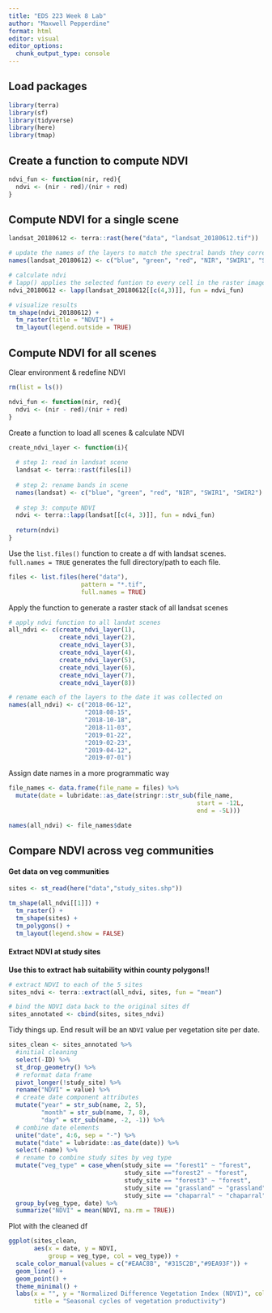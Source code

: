 ```yaml
---
title: "EDS 223 Week 8 Lab"
author: "Maxwell Pepperdine"
format: html
editor: visual
editor_options: 
  chunk_output_type: console
---
```


## Load packages 

```r
library(terra)
library(sf)
library(tidyverse)
library(here)
library(tmap)
```

## Create a function to compute NDVI

```r
ndvi_fun <- function(nir, red){
  ndvi <- (nir - red)/(nir + red)
}
```

## Compute NDVI for a single scene

```r
landsat_20180612 <- terra::rast(here("data", "landsat_20180612.tif"))

# update the names of the layers to match the spectral bands they correspond to
names(landsat_20180612) <- c("blue", "green", "red", "NIR", "SWIR1", "SWIR2")

# calculate ndvi
# lapp() applies the selected funtion to every cell in the raster image
ndvi_20180612 <- lapp(landsat_20180612[[c(4,3)]], fun = ndvi_fun)

# visualize results
tm_shape(ndvi_20180612) + 
  tm_raster(title = "NDVI") + 
  tm_layout(legend.outside = TRUE)
```

## Compute NDVI for all scenes

Clear environment & redefine NDVI

```r
rm(list = ls())

ndvi_fun <- function(nir, red){
  ndvi <- (nir - red)/(nir + red)
}
```

Create a function to load all scenes & calculate NDVI 

```r
create_ndvi_layer <- function(i){
  
  # step 1: read in landsat scene 
  landsat <- terra::rast(files[i])
  
  # step 2: rename bands in scene
  names(landsat) <- c("blue", "green", "red", "NIR", "SWIR1", "SWIR2")
  
  # step 3: compute NDVI
  ndvi <- terra::lapp(landsat[[c(4, 3)]], fun = ndvi_fun)
  
  return(ndvi)
}
```

Use the `list.files()` function to create a df with landsat scenes. `full.names = TRUE` generates the full directory/path to each file. 

```r
files <- list.files(here("data"), 
                    pattern = "*.tif", 
                    full.names = TRUE)
```

Apply the function to generate a raster stack of all landsat scenes

```r
# apply ndvi function to all landat scenes 
all_ndvi <- c(create_ndvi_layer(1), 
              create_ndvi_layer(2),
              create_ndvi_layer(3),
              create_ndvi_layer(4),
              create_ndvi_layer(5),
              create_ndvi_layer(6),
              create_ndvi_layer(7),
              create_ndvi_layer(8))

# rename each of the layers to the date it was collected on 
names(all_ndvi) <- c("2018-06-12", 
                     "2018-08-15", 
                     "2018-10-18", 
                     "2018-11-03", 
                     "2019-01-22", 
                     "2019-02-23", 
                     "2019-04-12", 
                     "2019-07-01")
```

Assign date names in a more programmatic way 

```r
file_names <- data.frame(file_name = files) %>% 
  mutate(date = lubridate::as_date(stringr::str_sub(file_name, 
                                                    start = -12L, 
                                                    end = -5L)))

names(all_ndvi) <- file_names$date
```

## Compare NDVI across veg communities 

#### Get data on veg communities 

```r
sites <- st_read(here("data","study_sites.shp"))

tm_shape(all_ndvi[[1]]) +
  tm_raster() +
  tm_shape(sites) +
  tm_polygons() +
  tm_layout(legend.show = FALSE)
```

#### Extract NDVI at study sites 

**Use this to extract hab suitability within county polygons!!**

```r
# extract NDVI to each of the 5 sites
sites_ndvi <- terra::extract(all_ndvi, sites, fun = "mean")

# bind the NDVI data back to the original sites df
sites_annotated <- cbind(sites, sites_ndvi)
```

Tidy things up. End result will be an `NDVI` value per vegetation site per date. 

```r
sites_clean <- sites_annotated %>% 
  #initial cleaning
  select(-ID) %>% 
  st_drop_geometry() %>% 
  # reformat data frame 
  pivot_longer(!study_site) %>% 
  rename("NDVI" = value) %>% 
  # create date component attributes
  mutate("year" = str_sub(name, 2, 5), 
         "month" = str_sub(name, 7, 8), 
         "day" = str_sub(name, -2, -1)) %>% 
  # combine date elements 
  unite("date", 4:6, sep = "-") %>% 
  mutate("date" = lubridate::as_date(date)) %>% 
  select(-name) %>% 
  # rename to combine study sites by veg type 
  mutate("veg_type" = case_when(study_site == "forest1" ~ "forest", 
                                study_site =="forest2" ~ "forest", 
                                study_site == "forest3" ~ "forest", 
                                study_site == "grassland" ~ "grassland", 
                                study_site == "chaparral" ~ "chaparral")) %>% 
  group_by(veg_type, date) %>% 
  summarize("NDVI" = mean(NDVI, na.rm = TRUE))
```

Plot with the cleaned df

```r
ggplot(sites_clean,
       aes(x = date, y = NDVI,
           group = veg_type, col = veg_type)) +
  scale_color_manual(values = c("#EAAC8B", "#315C2B","#9EA93F")) +
  geom_line() +
  geom_point() +
  theme_minimal() +
  labs(x = "", y = "Normalized Difference Vegetation Index (NDVI)", col = "Vegetation type",
       title = "Seasonal cycles of vegetation productivity") 
```




